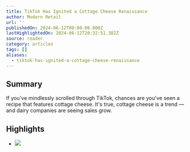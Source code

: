 ```yaml
---
title: TikTok Has Ignited a Cottage Cheese Renaissance
author: Modern Retail
url: ''
publishedOn: 2024-06-12T00:00:00.000Z
lastHighlightedOn: 2024-06-12T20:32:51.382Z
source: reader
category: articles
tags: []
aliases:
  - tiktok-has-ignited-a-cottage-cheese-renaissance
---
```

## Summary

If you've mindlessly scrolled through TikTok, chances are you've seen a recipe that features cottage cheese. It's true, cottage cheese is a trend — and dairy companies are seeing sales grow.

## Highlights
- ![](https://imgproxy.readwise.io/?url=http%3A//rs-stripe.digiday.com/stripe/image%3Fcs_email%3Dalessandrodesantis%40nebulab.com%26amp%3Bcs_stripeid%3D19982%26amp%3Bcs_sendid%3D%26amp%3Bcs_offset%3D0%26amp%3Bcs_esp%3Dcampaignmonitor&hash=57d5bf303188fb246f6cd0a7c831c502)
